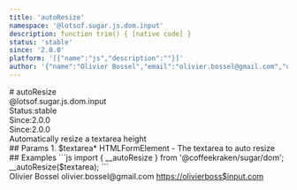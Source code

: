 ```yaml
---
title: 'autoResize'
namespace: '@lotsof.sugar.js.dom.input'
description: function trim() { [native code] }
status: 'stable'
since: '2.0.0'
platform: '[{"name":"js","description":""}]'
author: '{"name":"Olivier Bossel","email":"olivier.bossel@gmail.com","url":"https://olivierboss$input.com"}'
---
```

<div class="docmap-mdx">
# autoResize
<div class="_namespace">@lotsof.sugar.js.dom.input</div>
<div class="_metas">
<div class="_status"><span class="_status-label">Status:</span><span class="_status-value -stable">stable</span></div>
<div class="_since"><span class="_since-label">Since:</span><span class="_since-value">2.0.0</span></div>
<div class="_since"><span class="_since-label">Since:</span><span class="_since-value">2.0.0</span></div>
</div>
<div class="_description">
Automatically resize a textarea height
</div>
<div class="_params">
## Params
1. <span class="_name">$textarea<span class="_required">*</span></span><span class="_default"></span> <span class="_type">HTMLFormElement</span>
   - The textarea to auto resize
</div>
<div class="_examples">
## Examples
```js
import { __autoResize } from '@coffeekraken/sugar/dom';
__autoResize($textarea);
```
</div>
<div class="_author">
<span class="_name">Olivier Bossel</span>
<span class="_email">olivier.bossel@gmail.com</span>
<a href="https://olivierboss$input.com" target="_blank" class="_url">https://olivierboss$input.com</a>
</div>
</div>